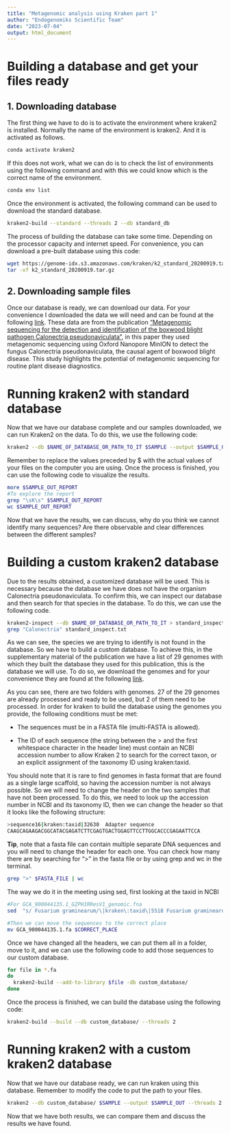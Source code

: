 ```yaml
---
title: "Metagenomic analysis using Kraken part 1"
author: "Endogenomiks Scientific Team"
date: "2023-07-04"
output: html_document
---
```


# Building a database and get your files ready

## 1. Downloading database 
The first thing we have to do is to activate the environment where kraken2 is installed. Normally the name of the environment is kraken2. And it is activated as follows. 

```bash
conda activate kraken2
```


If this does not work, what we can do is to check the list of environments using the following command and with this we could know which is the correct name of the environment. 

```bash
conda env list 

```

Once the environment is activated, the following command can be used to download the standard database. 

```bash
kraken2-build --standard --threads 2 --db standard_db

```

The process of building the database can take some time. Depending on the processor capacity and internet speed. For convenience, you can download a pre-built database using this code:

```bash
wget https://genome-idx.s3.amazonaws.com/kraken/k2_standard_20200919.tar.gz
tar -xf k2_standard_20200919.tar.gz
```



## 2. Downloading sample files 
Once our database is ready, we can download our data. For your convenience I downloaded the data we will need and can be found at the following [link](https://drive.google.com/drive/folders/187jeu7GOUgmMV-_LEWm7hqShM_mVXvCX?usp=sharing). These data are from the publication ["Metagenomic sequencing for the detection and identification of the boxwood blight pathogen Calonectria pseudonaviculata"](https://www.nature.com/articles/s41598-022-05381-x), in this paper they used metagenomic sequencing using Oxford Nanopore MinION to detect the fungus Calonectria pseudonaviculata, the causal agent of boxwood blight disease. This study highlights the potential of metagenomic sequencing for routine plant disease diagnostics.


# Running kraken2 with standard database


Now that we have our database complete and our samples downloaded, we can run Kraken2 on the data.  To do this, we use the following code: 
```bash
kraken2 --db $NAME_OF_DATABASE_OR_PATH_TO_IT $SAMPLE --output $SAMPLE_OUT --threads 2 --report $SAMPLE_OUT_REPORT

```

Remember to replace the values preceded by $ with the actual values of your files on the computer you are using. Once the process is finished, you can use the following code to visualize the results.
```bash
more $SAMPLE_OUT_REPORT
#To explore the report 
grep "\sK\s" $SAMPLE_OUT_REPORT
wc $SAMPLE_OUT_REPORT
```


Now that we have the results, we can discuss, why do you think we cannot identify many sequences? Are there observable and clear differences between the different samples?


# Building a custom kraken2 database
Due to the results obtained, a customized database will be used. This is necessary because the database we have does not have the organism Calonectria pseudonaviculata. To confirm this, we can inspect our database and then search for that species in the database. To do this, we can use the following code. 

```bash
kraken2-inspect --db $NAME_OF_DATABASE_OR_PATH_TO_IT > standard_inspect.txt
grep "Calonectria" standard_inspect.txt
```

As we can see, the species we are trying to identify is not found in the database. So we have to build a custom database. To achieve this, in the supplementary material of the publication we have a list of 29 genomes with which they built the database they used for this publication, this is the database we will use. To do so, we download the genomes and for your convenience they are found at the following [link](https://drive.google.com/drive/folders/1kK_e0B3OWrlykVQbrMNqQ1HE58YoqRLx?usp=sharing). 

As you can see, there are two folders with genomes. 27 of the 29 genomes are already processed and ready to be used, but 2 of them need to be processed. In order for kraken to build the database using the genomes you provide, the following conditions must be met: 

+ The sequences must be in a FASTA file (multi-FASTA is allowed).

+ The ID of each sequence (the string between the > and the first whitespace character in the header line) must contain an NCBI accession number to allow Kraken 2 to search for the correct taxon, or an explicit assignment of the taxonomy ID using kraken:taxid.

You should note that it is rare to find genomes in fasta format that are found as a single large scaffold, so having the accession number is not always possible. So we will need to change the header on the two samples that have not been processed. To do this, we need to look up the accession number in NCBI and its taxonomy ID, then we can change the header so that it looks like the following structure: 


```bash
>sequence16|kraken:taxid|32630  Adapter sequence
CAAGCAGAAGACGGCATACGAGATCTTCGAGTGACTGGAGTTCCTTGGCACCCGAGAATTCCA
```

**Tip**, note that a fasta file can contain multiple separate DNA sequences and you will need to change the header for each one. You can check how many there are by searching for ">" in the fasta file or by using grep and wc in the terminal.

```bash
grep ">" $FASTA_FILE | wc 
```

The way we do it in the meeting using sed, first looking at the taxid in NCBI

```bash
#For GCA_900044135.1_GZPH1RResV1_genomic.fna
sed  "s/ Fusarium graminearum/\|kraken\:taxid\|5518 Fusarium graminearum/" GCA_900044135.1_GZPH1RResV1_genomic.fna > GCA_900044135.1.fa

#Then we can move the sequences to the correct place 
mv GCA_900044135.1.fa $CORRECT_PLACE

```

Once we have changed all the headers, we can put them all in a folder, move to it, and we can use the following code to add those sequences to our custom database. 

```bash
for file in *.fa
do 
  kraken2-build --add-to-library $file -db custom_database/
done
```


Once the process is finished, we can build the database using the following code:

```bash
kraken2-build --build --db custom_database/ --threads 2
```


# Running kraken2 with a custom kraken2 database

Now that we have our database ready, we can run kraken using this database. Remember to modify the code to put the path to your files. 

```bash
kraken2 --db custom_database/ $SAMPLE --output $SAMPLE_OUT --threads 2 --report $SAMPLE_OUT_REPORT
```

Now that we have both results, we can compare them and discuss the results we have found. 

